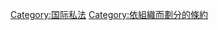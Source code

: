 {{Commons category|Hague Conference on Private International Law}}
{{Cat main}}

[[Category:国际私法|Category:国际私法]]
[[Category:依組織而劃分的條約|Category:依組織而劃分的條約]]